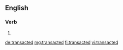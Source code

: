 ==English==

===Verb===
{{head|en}}

# {{en-past of|transact}}

[[de:transacted]]
[[mg:transacted]]
[[fi:transacted]]
[[vi:transacted]]